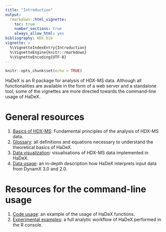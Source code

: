 ```yaml
---
title: "Introduction"
output: 
  rmarkdown::html_vignette:
    toc: true
    number_sections: true
    always_allow_html: yes
bibliography: HDX.bib
vignette: >
  %\VignetteIndexEntry{Introduction}
  %\VignetteEngine{knitr::rmarkdown}
  %\VignetteEncoding{UTF-8}
---
```


```r
knitr::opts_chunk$set(echo = TRUE)
```

HaDeX is an R package for analysis of HDX-MS data. Although all functionalities are available in the form of a web server and a standalone tool, some of the vignettes are more directed towards the command-line usage of HaDeX.

# General resources

1. [Basics of HDX-MS](hdxms.Rmd): Fundamental principles of the analysis of HDX-MS data.
2. [Glossary](glossary.html): all definitions and equations necessary to understand the theoretical basics of HaDeX.
3. [Data visualization](visualisation.html): visualisations of HDX-MS data implemented in HaDeX.
4. [Data usage](datafiles.html): an in-depth description how HaDeX interprets input data from DynamX 3.0 and 2.0.

# Resources for the command-line usage

1. [Code usage](usage.html): an example of the usage of HaDeX functions.
2. [Experimental examples](examples.html): a full analytic workflow of HaDeX performed in the R console.


